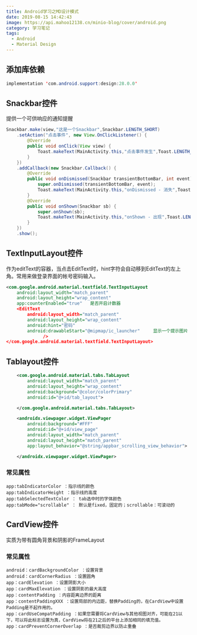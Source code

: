 ```yaml
---
title: Android学习之MD设计模式
date: 2019-08-15 14:42:43
image: https://api.mahoo12138.cn/minio-blog/cover/android.png
category: 学习笔记
tags:
  - Android
  - Material Design
---
```


## 添加库依赖

```java
implementation 'com.android.support:design:28.0.0'
```

## Snackbar控件

提供一个可供响应的通知提醒

```java
Snackbar.make(view,"这是一个Snackbar",Snackbar.LENGTH_SHORT)
	.setAction("点击事件", new View.OnClickListener() {
		@Override
		public void onClick(View view) {
			Toast.makeText(MainActivity.this,"点击事件发生",Toast.LENGTH_SHORT).show();
		}
	})
    .addCallback(new Snackbar.Callback() {
		@Override
		public void onDismissed(Snackbar transientBottomBar, int event) {
			super.onDismissed(transientBottomBar, event);
            Toast.makeText(MainActivity.this,"onDismissed - 消失",Toast.LENGTH_SHORT).show();
		}
        @Override
       	public void onShown(Snackbar sb) {
       		super.onShown(sb);
       		Toast.makeText(MainActivity.this,"onShown - 出现",Toast.LENGTH_SHORT).show();
       	}
	})
	.show();

```

## TextInputLayout控件

作为editText的容器，当点击EditText时，hint字符会自动移到EditText的左上角。常用来做登录界面的帐号密码输入。

```xml
<com.google.android.material.textfield.TextInputLayout
	android:layout_width="match_parent"
	android:layout_height="wrap_content"
    app:counterEnabled="true"	是否开启计数器                                                   >
    <EditText
    	android:layout_width="match_parent"
        android:layout_height="wrap_content"
        android:hint="密码"
        android:drawableStart="@mipmap/ic_launcher"		显示一个提示图片
              />
</com.google.android.material.textfield.TextInputLayout>
```

## Tablayout控件

```xml
    <com.google.android.material.tabs.TabLayout
        android:layout_width="match_parent"
        android:layout_height="wrap_content"
        android:background="@color/colorPrimary"
        android:id="@+id/tab_layout">

    </com.google.android.material.tabs.TabLayout>

    <androidx.viewpager.widget.ViewPager
        android:background="#FFF"
        android:id="@+id/view_page"
        android:layout_width="match_parent"
        android:layout_height="match_parent"
        app:layout_behavior="@string/appbar_scrolling_view_behavior">

    </androidx.viewpager.widget.ViewPager>
```

### 常见属性

```
app:tabIndicatorColor ：指示线的颜色
app:tabIndicatorHeight ：指示线的高度
app:tabSelectedTextColor ： tab选中时的字体颜色
app:tabMode="scrollable" ： 默认是fixed，固定的；scrollable：可滚动的
```

## CardView控件

实质为带有圆角背景和阴影的FrameLayout

### 常见属性

```
android：cardBackgroundColor ：设置背景
android：cardCornerRadius ：设置圆角
app：cardElevation ：设置阴影大小
app：cardMaxElevation ：设置阴影的最大高度
app：contentPadding ：内容距离边界的距离
app：contentPaddingXXX ：设置局部的内边距，替换Padding的，在CardView中设置Padding是不起作用的。
app：cardUseCompatPadding ：如果您需要将CardView与其他视图对齐，可能在21以下，可以将此标志设置为真，CardView将在21之后的平台上添加相同的填充值。
app：cardPreventCornerOverlap ：是否裁剪边界以防止重叠
```
